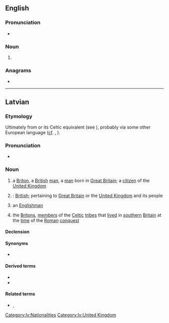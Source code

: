 {{also|Brits}}
==English==
{{wikipedia}}

===Pronunciation===
* {{IPA|/bɹɪts/|lang=en}}

===Noun===
{{head|en|noun plural form}}

# {{plural of|brit|lang=en}}

===Anagrams===
* {{anagrams|en|a=birst|birts|tribs}}

----

==Latvian==
{{wikipedia|angļi|briti|lang=lv}}

===Etymology===
Ultimately from {{etyl|la|lv}} {{m|la|Brittō}} or its Celtic equivalent (see {{m|en|Brython}}), probably via some other European language ([[cf]]. {{cog|de|Brite}}, {{cog|ru|бритт}}).

===Pronunciation===
* {{audio|lv-riga-brits.ogg|Audio|lang=lv}}

===Noun===
{{lv-noun|m|1st|fem=britiete}}

# a [[Briton]], a [[British]] [[man]], a [[man]] born in [[Great Britain]]; a [[citizen]] of the [[United Kingdom]]
#: {{ux|lv|es esmu '''brits'''|I am a '''British man'''|inline=1}}
# {{lb|lv|genitive plural}}: [[British]]; pertaining to [[Great Britain]] or the [[United Kingdom]] and its people
#: {{ux|lv|'''britu''' armija|the '''British''' army|inline=1}}
#: {{ux|lv|'''Britu''' impērija|the '''British''' Empire|inline=1}}
#: {{ux|lv|'''Britu''' Kolumbija|'''British''' Columbia (Canadian province)|inline=1}}
# {{lb|lv|loosely}} an [[Englishman]]
# {{lb|lv|historical|in the plural}} the [[Briton]]s, [[member]]s of the [[Celtic]] [[tribe]]s that [[live]]d in [[southern]] [[Britain]] at the [[time]] of the [[Roman]] [[conquest]]
#: {{ux|lv|5. gadsimtā pirms mūsu ēras Britu salas iekaroja ķeltu ciltis: '''briti''' un skoti|in the 5th century BC Celtic tribes - the '''Britons''' and the Scots (Gaels) - conquered the British Isles|inline=1}}

====Declension====
{{lv-decl-noun|brit|s|1st}}

====Synonyms====
* {{l|lv|anglis}}

====Derived terms====
* {{l|lv|britisks}}
* {{l|lv|Britu salas}}

====Related terms====
* {{l|lv|Lielbritānija}}, {{l|lv|Britānija}}

[[Category:lv:Nationalities]]
[[Category:lv:United Kingdom]]